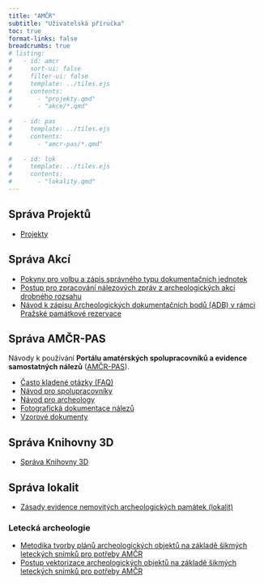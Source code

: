 ```yaml
---
title: "AMČR"
subtitle: "Uživatelská příručka"
toc: true
format-links: false
breadcrumbs: true
# listing:
#   - id: amcr
#     sort-ui: false
#     filter-ui: false
#     template: ../tiles.ejs
#     contents: 
#       - "projekty.qmd"
#       - "akce/*.qmd"
      
#   - id: pas
#     template: ../tiles.ejs
#     contents:
#       - "amcr-pas/*.qmd"
      
#   - id: lok
#     template: ../tiles.ejs
#     contents:
#       - "lokality.qmd"
---
```


## Správa Projektů

- [Projekty](projekty.qmd)

## Správa Akcí

- [Pokyny pro volbu a zápis správného typu dokumentačních jednotek](akce/dj.qmd)
- [Postup pro zpracování nálezových zpráv z archeologických akcí drobného rozsahu](akce/drobne-akce.qmd)
- [Návod k zápisu Archeologických dokumentačních bodů (ADB) v rámci Pražské památkové rezervace](akce/adb.qmd)

<!-- ::: {#amcr .column-screen-inset-right}
::: -->

## Správa AMČR-PAS

Návody k používání **Portálu amatérských spolupracovníků a evidence samostatných nálezů** ([AMČR-PAS](https://amcr-info.aiscr.cz/pas)). 

- [Často kladené otázky (FAQ)](amcr-pas/faq.qmd)
- [Návod pro spolupracovníky](amcr-pas/amater.qmd)
- [Návod pro archeology](amcr-pas/archeolog.qmd)
- [Fotografická dokumentace nálezů](amcr-pas/foto.qmd)
- [Vzorové dokumenty](amcr-pas/dokumenty.qmd)

<!-- ::: {#pas .column-screen-inset-right}
::: -->

## Správa Knihovny 3D

- [Správa Knihovny 3D](knihovna3d.qmd)

## Správa lokalit

- [Zásady evidence nemovitých archeologických památek (lokalit)](lokality/lokality.qmd)

### Letecká archeologie

- [Metodika tvorby plánů archeologických objektů na základě šikmých leteckých snímků pro potřeby AMČR](lokality/plany.qmd)
- [Postup vektorizace archeologických objektů na základě šikmých leteckých snímků pro potřeby AMČR](lokality/vektorizace.qmd)

<!-- ::: {#lok .column-screen-inset-right}
::: -->



